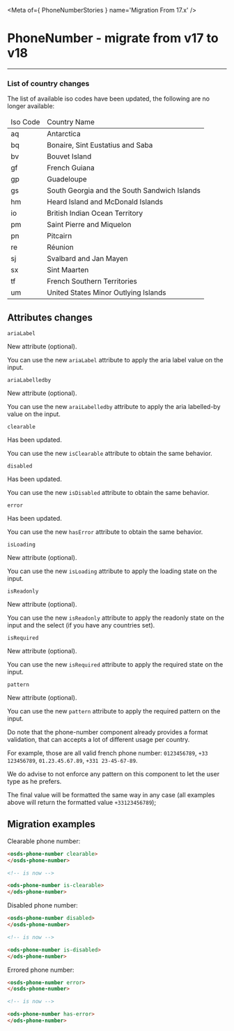 
<Meta of={ PhoneNumberStories } name='Migration From 17.x' />

# PhoneNumber - migrate from v17 to v18
----

### List of country changes

The list of available iso codes have been updated, the following are no longer available:

<ods-badge size="sm" color="critical" icon="circle-xmark" label="Removed"></ods-badge>

<table>
  <thead>
    <tr>
      <td>Iso Code</td>
      <td>Country Name</td>
    </tr>
  </thead>
  <tbody>
    <tr>
      <td>aq</td>
      <td>Antarctica</td>
    </tr>
    <tr>
      <td>bq</td>
      <td>Bonaire, Sint Eustatius and Saba</td>
    </tr>
    <tr>
      <td>bv</td>
      <td>Bouvet Island</td>
    </tr>
    <tr>
      <td>gf</td>
      <td>French Guiana</td>
    </tr>
    <tr>
      <td>gp</td>
      <td>Guadeloupe</td>
    </tr>
    <tr>
      <td>gs</td>
      <td>South Georgia and the South Sandwich Islands</td>
    </tr>
    <tr>
      <td>hm</td>
      <td>Heard Island and McDonald Islands</td>
    </tr>
    <tr>
      <td>io</td>
      <td>British Indian Ocean Territory</td>
    </tr>
    <tr>
      <td>pm</td>
      <td>Saint Pierre and Miquelon</td>
    </tr>
    <tr>
      <td>pn</td>
      <td>Pitcairn</td>
    </tr>
    <tr>
      <td>re</td>
      <td>Réunion</td>
    </tr>
    <tr>
      <td>sj</td>
      <td>Svalbard and Jan Mayen</td>
    </tr>
    <tr>
      <td>sx</td>
      <td>Sint Maarten</td>
    </tr>
    <tr>
      <td>tf</td>
      <td>French Southern Territories</td>
    </tr>
    <tr>
      <td>um</td>
      <td>United States Minor Outlying Islands</td>
    </tr>
  </tbody>
</table>

## Attributes changes

`ariaLabel` <ods-badge size="sm" color="success" icon="star" label="New"></ods-badge>

New attribute (optional).

You can use the new `ariaLabel` attribute to apply the aria label value on the input.

`ariaLabelledby` <ods-badge size="sm" color="success" icon="star" label="New"></ods-badge>

New attribute (optional).

You can use the new `araiLabelledby` attribute to apply the aria labelled-by value on the input.

`clearable` <ods-badge size="sm" icon="circle-info" label="Updated"></ods-badge>

Has been updated.

You can use the new `isClearable` attribute to obtain the same behavior.

`disabled` <ods-badge size="sm" icon="circle-info" label="Updated"></ods-badge>

Has been updated.

You can use the new `isDisabled` attribute to obtain the same behavior.

`error` <ods-badge size="sm" icon="circle-info" label="Updated"></ods-badge>

Has been updated.

You can use the new `hasError` attribute to obtain the same behavior.

`isLoading` <ods-badge size="sm" color="success" icon="star" label="New"></ods-badge>

New attribute (optional).

You can use the new `isLoading` attribute to apply the loading state on the input.

`isReadonly` <ods-badge size="sm" color="success" icon="star" label="New"></ods-badge>

New attribute (optional).

You can use the new `isReadonly` attribute to apply the readonly state on the input and the select (if you have any countries set).

`isRequired` <ods-badge size="sm" color="success" icon="star" label="New"></ods-badge>

New attribute (optional).

You can use the new `isRequired` attribute to apply the required state on the input.

`pattern` <ods-badge size="sm" color="success" icon="star" label="New"></ods-badge>

New attribute (optional).

You can use the new `pattern` attribute to apply the required pattern on the input.

Do note that the phone-number component already provides a format validation, that can accepts a lot of different usage per country.

For example, those are all valid french phone number: `0123456789`, `+33 123456789`, `01.23.45.67.89`, `+331 23-45-67-89`.

We do advise to not enforce any pattern on this component to let the user type as he prefers.

The final value will be formatted the same way in any case (all examples above will return the formatted value `+33123456789`);

## Migration examples

Clearable phone number:
```html
<osds-phone-number clearable>
</osds-phone-number>

<!-- is now -->

<ods-phone-number is-clearable>
</ods-phone-number>
```

Disabled phone number:
```html
<osds-phone-number disabled>
</osds-phone-number>

<!-- is now -->

<ods-phone-number is-disabled>
</ods-phone-number>
```

Errored phone number:
```html
<osds-phone-number error>
</osds-phone-number>

<!-- is now -->

<ods-phone-number has-error>
</ods-phone-number>
```
